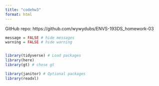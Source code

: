 ```yaml
---
title: "codehw3"
format: html
---
```


GitHub repo: https://github.com/wywydubs/ENVS-193DS_homework-03

```r
message = FALSE # hide messages
warning = FALSE # hide warning


library(tidyverse) # Load packages
library(here)
library(gt) # chose gt

library(janitor) # Optional packages
library(readxl)
```

